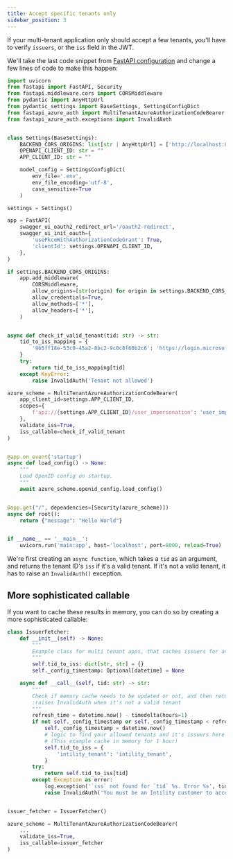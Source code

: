 ```yaml
---
title: Accept specific tenants only
sidebar_position: 3
---
```


If your multi-tenant application only should accept a few tenants, you'll have to verify `issuers`, or the `iss` field in the JWT.

We'll take the last code snippet from [FastAPI configuration](fastapi_configuration) and change a few lines of code to make
this happen:

```python {7,42-49,56-57}
import uvicorn
from fastapi import FastAPI, Security
from fastapi.middleware.cors import CORSMiddleware
from pydantic import AnyHttpUrl
from pydantic_settings import BaseSettings, SettingsConfigDict
from fastapi_azure_auth import MultiTenantAzureAuthorizationCodeBearer
from fastapi_azure_auth.exceptions import InvalidAuth


class Settings(BaseSettings):
    BACKEND_CORS_ORIGINS: list[str | AnyHttpUrl] = ['http://localhost:8000']
    OPENAPI_CLIENT_ID: str = ""
    APP_CLIENT_ID: str = ""

    model_config = SettingsConfigDict(
        env_file='.env',
        env_file_encoding='utf-8',
        case_sensitive=True
    )

settings = Settings()

app = FastAPI(
    swagger_ui_oauth2_redirect_url='/oauth2-redirect',
    swagger_ui_init_oauth={
        'usePkceWithAuthorizationCodeGrant': True,
        'clientId': settings.OPENAPI_CLIENT_ID,
    },
)

if settings.BACKEND_CORS_ORIGINS:
    app.add_middleware(
        CORSMiddleware,
        allow_origins=[str(origin) for origin in settings.BACKEND_CORS_ORIGINS],
        allow_credentials=True,
        allow_methods=['*'],
        allow_headers=['*'],
    )


async def check_if_valid_tenant(tid: str) -> str:
    tid_to_iss_mapping = {
        '9b5ff18e-53c0-45a2-8bc2-9c0c8f60b2c6': 'https://login.microsoftonline.com/9b5ff18e-53c0-45a2-8bc2-9c0c8f60b2c6/v2.0'
    }
    try:
        return tid_to_iss_mapping[tid]
    except KeyError:
        raise InvalidAuth('Tenant not allowed')

azure_scheme = MultiTenantAzureAuthorizationCodeBearer(
    app_client_id=settings.APP_CLIENT_ID,
    scopes={
        f'api://{settings.APP_CLIENT_ID}/user_impersonation': 'user_impersonation',
    },
    validate_iss=True,
    iss_callable=check_if_valid_tenant
)


@app.on_event('startup')
async def load_config() -> None:
    """
    Load OpenID config on startup.
    """
    await azure_scheme.openid_config.load_config()


@app.get("/", dependencies=[Security(azure_scheme)])
async def root():
    return {"message": "Hello World"}


if __name__ == '__main__':
    uvicorn.run('main:app', host='localhost', port=8000, reload=True)
```

We're first creating an `async function`, which takes a `tid` as an argument, and returns the tenant ID's `iss` if it's a valid tenant.
If it's not a valid tenant, it has to raise an `InvalidAuth()` exception.

## More sophisticated callable
If you want to cache these results in memory, you can do so by creating a more sophisticated callable:

```python
class IssuerFetcher:
    def __init__(self) -> None:
        """
        Example class for multi tenant apps, that caches issuers for an hour
        """
        self.tid_to_iss: dict[str, str] = {}
        self._config_timestamp: Optional[datetime] = None

    async def __call__(self, tid: str) -> str:
        """
        Check if memory cache needs to be updated or not, and then returns an issuer for a given tenant
        :raises InvalidAuth when it's not a valid tenant
        """
        refresh_time = datetime.now() - timedelta(hours=1)
        if not self._config_timestamp or self._config_timestamp < refresh_time:
            self._config_timestamp = datetime.now()
            # logic to find your allowed tenants and it's issuers here
            # (This example cache in memory for 1 hour)
            self.tid_to_iss = {
                'intility_tenant': 'intility_tenant',
            }
        try:
            return self.tid_to_iss[tid]
        except Exception as error:
            log.exception('`iss` not found for `tid` %s. Error %s', tid, error)
            raise InvalidAuth('You must be an Intility customer to access this resource')


issuer_fetcher = IssuerFetcher()

azure_scheme = MultiTenantAzureAuthorizationCodeBearer(
    ...
    validate_iss=True,
    iss_callable=issuer_fetcher
)
```
